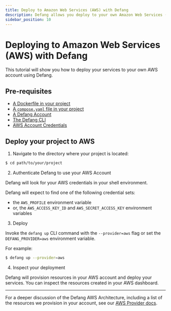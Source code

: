 ```yaml
---
title: Deploy to Amazon Web Services (AWS) with Defang
description: Defang allows you deploy to your own Amazon Web Services (AWS) account.
sidebar_position: 10
---
```


# Deploying to Amazon Web Services (AWS) with Defang

This tutorial will show you how to deploy your services to your own AWS account using Defang.

## Pre-requisites
* [A Dockerfile in your project](https://docs.docker.com/get-started/docker-concepts/building-images/writing-a-dockerfile/)
* [A `compose.yaml` file in your project](https://docs.docker.com/compose/gettingstarted/)
* [A Defang Account](/getting-started/authenticating)
* [The Defang CLI](/getting-started/installing)
* [AWS Account Credentials](https://docs.aws.amazon.com/cli/latest/userguide/cli-chap-authentication.html)

## Deploy your project to AWS

1. Navigate to the directory where your project is located:
```bash
$ cd path/to/your/project
```

2. Authenticate Defang to use your AWS Account

Defang will look for your AWS credentials in your shell environment.

Defang will expect to find one of the following credential sets:
* the `AWS_PROFILE` environment variable
* or, the `AWS_ACCESS_KEY_ID` and `AWS_SECRET_ACCESS_KEY` environment variables

3. Deploy

Invoke the `defang up` CLI command with the `--provider=aws` flag or set the `DEFANG_PROVIDER=aws` environment variable.

For example:

```bash
$ defang up --provider=aws
```

4. Inspect your deployment

Defang will provision resources in your AWS account and deploy your services. You can inspect the resources created in your AWS dashboard.

***

For a deeper discussion of the Defang AWS Architecture, including a list of the resources we provision in your account, see our [AWS Provider docs](./providers/aws/aws).
